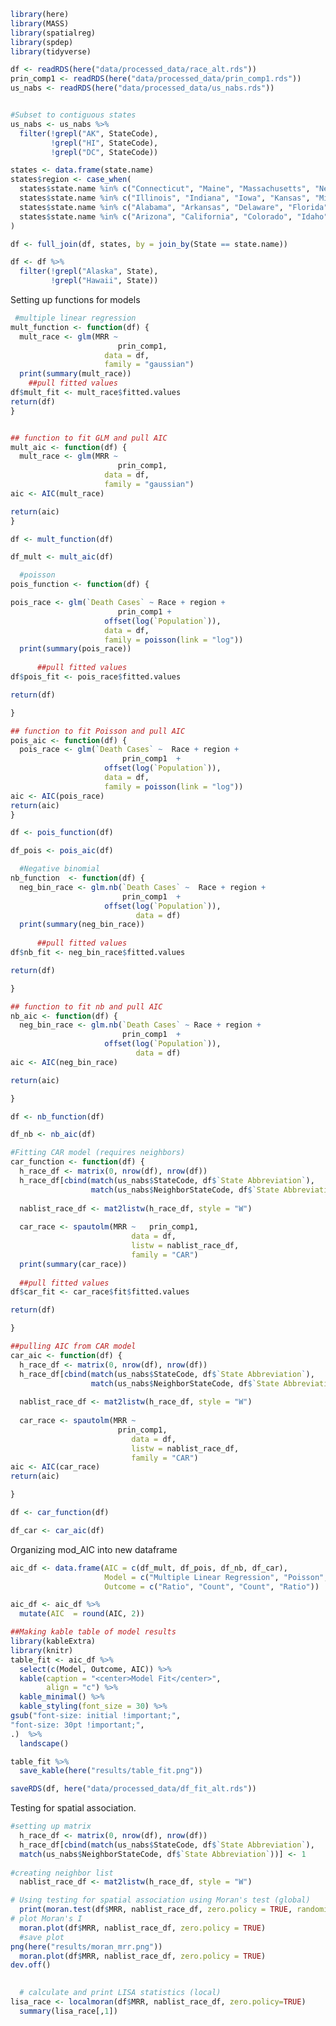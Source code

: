 ```r
library(here)
library(MASS)
library(spatialreg)
library(spdep)
library(tidyverse)
```

```r
df <- readRDS(here("data/processed_data/race_alt.rds"))
prin_comp1 <- readRDS(here("data/processed_data/prin_comp1.rds"))
us_nabs <- readRDS(here("data/processed_data/us_nabs.rds"))


#Subset to contiguous states
us_nabs <- us_nabs %>%
  filter(!grepl("AK", StateCode),
         !grepl("HI", StateCode), 
         !grepl("DC", StateCode))

```

```r
states <- data.frame(state.name)
states$region <- case_when(
  states$state.name %in% c("Connecticut", "Maine", "Massachusetts", "New Hampshire", "Rhode Island", "Vermont", "New Jersey", "New York", "Pennsylvania") ~ "Northeast",
  states$state.name %in% c("Illinois", "Indiana", "Iowa", "Kansas", "Michigan", "Minnesota", "Missouri", "Nebraska", "North Dakota", "Ohio", "South Dakota", "Wisconsin") ~ "Midwest",
  states$state.name %in% c("Alabama", "Arkansas", "Delaware", "Florida", "Georgia", "Kentucky", "Louisiana", "Maryland", "Mississippi", "North Carolina", "Oklahoma", "South Carolina", "Tennessee", "Texas", "Virginia", "West Virginia") ~ "South",
  states$state.name %in% c("Arizona", "California", "Colorado", "Idaho", "Montana", "Nevada", "New Mexico", "Oregon", "Utah", "Washington", "Wyoming") ~ "West"
)

df <- full_join(df, states, by = join_by(State == state.name))

df <- df %>% 
  filter(!grepl("Alaska", State),
         !grepl("Hawaii", State))
```


Setting up functions for models
```r
 #multiple linear regression
mult_function <- function(df) {
  mult_race <- glm(MRR ~ 
                        prin_comp1,
                     data = df,
                     family = "gaussian")
  print(summary(mult_race))
    ##pull fitted values
df$mult_fit <- mult_race$fitted.values
return(df)
}


## function to fit GLM and pull AIC
mult_aic <- function(df) {
  mult_race <- glm(MRR ~ 
                        prin_comp1,
                     data = df,
                     family = "gaussian")
aic <- AIC(mult_race)

return(aic)
}
```

```r
df <- mult_function(df)

df_mult <- mult_aic(df)
```

```r
  #poisson
pois_function <- function(df) {

pois_race <- glm(`Death Cases` ~ Race + region +
                        prin_comp1 +
                     offset(log(`Population`)),
                     data = df,
                     family = poisson(link = "log"))
  print(summary(pois_race))
  
      ##pull fitted values
df$pois_fit <- pois_race$fitted.values

return(df)

}

## function to fit Poisson and pull AIC
pois_aic <- function(df) {
  pois_race <- glm(`Death Cases` ~  Race + region +
                         prin_comp1  +
                     offset(log(`Population`)),
                     data = df,
                     family = poisson(link = "log"))
aic <- AIC(pois_race)
return(aic)
}
```

```r
df <- pois_function(df)

df_pois <- pois_aic(df)
```


```r
  #Negative binomial
nb_function  <- function(df) {
  neg_bin_race <- glm.nb(`Death Cases` ~  Race + region +
                         prin_comp1  +
                     offset(log(`Population`)),
                            data = df)
  print(summary(neg_bin_race))
  
      ##pull fitted values
df$nb_fit <- neg_bin_race$fitted.values

return(df)

}

## function to fit nb and pull AIC
nb_aic <- function(df) {
  neg_bin_race <- glm.nb(`Death Cases` ~ Race + region +
                         prin_comp1  +
                     offset(log(`Population`)),
                            data = df)
aic <- AIC(neg_bin_race)

return(aic)

}  
```

```r
df <- nb_function(df)

df_nb <- nb_aic(df)
```

```r
#Fitting CAR model (requires neighbors)
car_function <- function(df) {   
  h_race_df <- matrix(0, nrow(df), nrow(df))
  h_race_df[cbind(match(us_nabs$StateCode, df$`State Abbreviation`),
                  match(us_nabs$NeighborStateCode, df$`State Abbreviation`))] <- 1
  
  nablist_race_df <- mat2listw(h_race_df, style = "W")
  
  car_race <- spautolm(MRR ~   prin_comp1, 
                           data = df,
                           listw = nablist_race_df,
                           family = "CAR")
  print(summary(car_race))
  
  ##pull fitted values
df$car_fit <- car_race$fit$fitted.values

return(df)

}

##pulling AIC from CAR model
car_aic <- function(df) {
  h_race_df <- matrix(0, nrow(df), nrow(df))
  h_race_df[cbind(match(us_nabs$StateCode, df$`State Abbreviation`),
                  match(us_nabs$NeighborStateCode, df$`State Abbreviation`))] <- 1
  
  nablist_race_df <- mat2listw(h_race_df, style = "W")
  
  car_race <- spautolm(MRR ~                      
                        prin_comp1,
                           data = df,
                           listw = nablist_race_df,
                           family = "CAR")
aic <- AIC(car_race)
return(aic)

} 
```

```r
df <- car_function(df)

df_car <- car_aic(df)
```

Organizing mod_AIC into new dataframe
```r
aic_df <- data.frame(AIC = c(df_mult, df_pois, df_nb, df_car),
                     Model = c("Multiple Linear Regression", "Poisson", "Negative Binomial", "Conditional Autoregressive"),
                     Outcome = c("Ratio", "Count", "Count", "Ratio"))

aic_df <- aic_df %>%
  mutate(AIC  = round(AIC, 2))

```

```r
##Making kable table of model results
library(kableExtra)
library(knitr)
table_fit <- aic_df %>%
  select(c(Model, Outcome, AIC)) %>% 
  kable(caption = "<center>Model Fit</center>",
        align = "c") %>%
  kable_minimal() %>%
  kable_styling(font_size = 30) %>%
gsub("font-size: initial !important;",
"font-size: 30pt !important;",
.)  %>% 
  landscape()  

table_fit %>%  
  save_kable(here("results/table_fit.png"))

```

```r
saveRDS(df, here("data/processed_data/df_fit_alt.rds"))
```

Testing for spatial association. 
```r
#setting up matrix
  h_race_df <- matrix(0, nrow(df), nrow(df))
  h_race_df[cbind(match(us_nabs$StateCode, df$`State Abbreviation`),
  match(us_nabs$NeighborStateCode, df$`State Abbreviation`))] <- 1
  
#creating neighbor list 
  nablist_race_df <- mat2listw(h_race_df, style = "W")

# Using testing for spatial association using Moran's test (global)
  print(moran.test(df$MRR, nablist_race_df, zero.policy = TRUE, randomisation = FALSE))
# plot Moran's I
  moran.plot(df$MRR, nablist_race_df, zero.policy = TRUE)
  #save plot
png(here("results/moran_mrr.png"))
  moran.plot(df$MRR, nablist_race_df, zero.policy = TRUE)
dev.off()

  
  # calculate and print LISA statistics (local)
lisa_race <- localmoran(df$MRR, nablist_race_df, zero.policy=TRUE)
  summary(lisa_race[,1]) 
```
